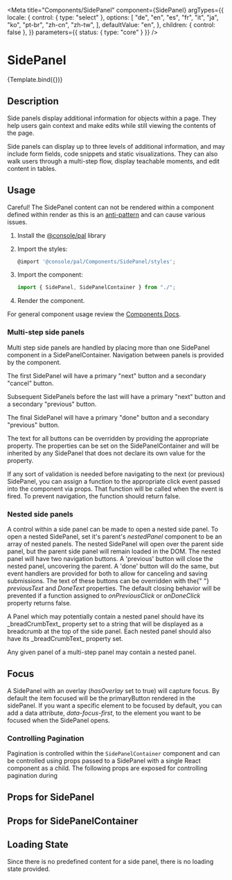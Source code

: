 
<Meta
  title="Components/SidePanel"
  component={SidePanel}
  argTypes={{
    locale: {
      control: { type: "select" },
      options: [
        "de",
        "en",
        "es",
        "fr",
        "it",
        "ja",
        "ko",
        "pt-br",
        "zh-cn",
        "zh-tw",
      ],
      defaultValue: "en",
    },
    children: { control: false },
  }}
  parameters={{ status: { type: "core" } }}
/>

# SidePanel


<Canvas>
  <Story
    name="Demo"
    args={{
      dismissible: true,
      withGradient: true,
    }}
  >
    {Template.bind({})}
  </Story>
</Canvas>

## Description

Side panels display additional information for objects within a page. They help users gain context and make edits
while still viewing the contents of the page.

Side panels can display up to three levels of additional information, and may include form fields, code snippets
and static visualizations. They can also walk users through a multi-step flow, display teachable moments, and edit content in tables.

## Usage

Careful! The SidePanel content can not be rendered within a component defined within render as this is an [anti-pattern](https://reactjs.org/docs/higher-order-components.html#dont-use-hocs-inside-the-render-method) and can cause various issues.

1.  Install the [@console/pal](https://github.ibm.com/ibmcloud/pal#how-to-install-and-use) library
2.  Import the styles:

    ```js
    @import '@console/pal/Components/SidePanel/styles';
    ```

3.  Import the component:

    ```js
    import { SidePanel, SidePanelContainer } from "./";
    ```

4.  Render the component.

For general component usage review the [Components Docs](https://pages.github.ibm.com/ibmcloud/pal/development-guidelines/components/overview).

### Multi-step side panels

<p>
  Multi step side panels are handled by placing more than one SidePanel
  component in a SidePanelContainer. Navigation between panels is provided by
  the component.
</p>
<p>
  The first SidePanel will have a primary "next" button and a secondary "cancel"
  button.
</p>
<p>
  Subsequent SidePanels before the last will have a primary "next" button and a
  secondary "previous" button.
</p>
<p>
  The final SidePanel will have a primary "done" button and a secondary
  "previous" button.
</p>
<p>
  The text for all buttons can be overridden by providing the appropriate
  property. The properties can be set on the SidePanelContainer and will be
  inherited by any SidePanel that does not declare its own value for the
  property.
</p>
<p>
  If any sort of validation is needed before navigating to the next (or
  previous) SidePanel, you can assign a function to the appropriate click event
  passed into the component via props. That function will be called when the
  event is fired. To prevent navigation, the function should return false.
</p>

### Nested side panels

<p>
  A control within a side panel can be made to open a nested side panel. To open
  a nested SidePanel, set it's parent's <em>nestedPanel</em> component to be an
  array of nested panels. The nested SidePanel will open over the parent side
  panel, but the parent side panel will remain loaded in the DOM. The nested
  panel will have two navigation buttons. A 'previous' button will close the
  nested panel, uncovering the parent. A 'done' button will do the same, but
  event handlers are provided for both to allow for canceling and saving
  submissions. The text of these buttons can be overridden with the{" "}
  <em>previousText</em>
  and <em>DoneText</em> properties. The default closing behavior will be prevented
  if a function assigned to <em>onPreviousClick</em> or <em>onDoneClick</em> property
  returns false.
</p>
<p>
  A Panel which may potentially contain a nested panel should have its
  _breadCrumbText_ property set to a string that will be displayed as a
  breadcrumb at the top of the side panel. Each nested panel should also have
  its _breadCrumbText_ property set.
</p>
<p>Any given panel of a multi-step panel may contain a nested panel.</p>

## Focus

<p>
  A SidePanel with an overlay (<em>hasOverlay</em> set to true) will capture
  focus. By default the item focused will be the primaryButton rendered in the
  sidePanel. If you want a specific element to be focused by default, you can
  add a data attribute, <em>data-focus-first</em>, to the element you want to be
  focused when the SidePanel opens.
</p>

### Controlling Pagination

Pagination is controlled within the `SidePanelContainer` component and can be controlled using props passed to a SidePanel with a single React
component as a child. The following props are exposed for controlling pagination during

## Props for SidePanel

<ArgsTable of={SidePanel} />

## Props for SidePanelContainer

<ArgsTable of={SidePanelContainer} />

## Loading State

Since there is no predefined content for a side panel, there is no loading state provided.
